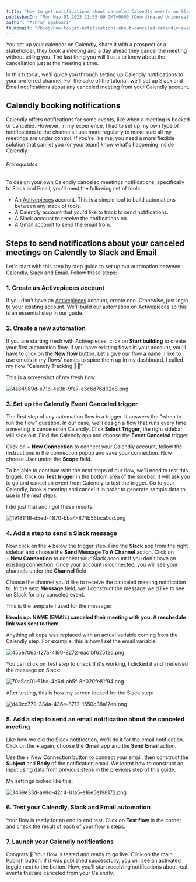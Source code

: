 ```yaml
---
title: "How to get notifications about canceled Calendly events on Slack and Email (Tutorial)"
publishedOn: "Mon May 01 2023 11:55:09 GMT+0000 (Coordinated Universal Time)"
author: "Ashraf Samhouri"
thumbnail: "/blog/how-to-get-notifications-about-canceled-calendly-events-on-slack-and-email-tutorial/thumbnail.png"
---
```


You set up your calendar on Calendly, share it with a prospect or a stakeholder, they book a meeting and a day ahead they cancel the meeting without telling you. The last thing you will like is to know about the cancellation just at the meeting's time.

In this tutorial, we'll guide you through setting up Calendly notifications to your preferred channel. For the sake of the tutorial, we'll set up Slack and Email notifications about any canceled meeting from your Calendly account.

Calendly booking notifications
------------------------------

Calendly offers notifications for some events, like when a meeting is booked or canceled. However, in my experience, I had to set up my own type of notifications to the channels I use more regularly to make sure all my meetings are under control. If you're like me, you need a more flexible solution that can let you (or your team) know what's happening inside Calendly.

###### Prerequisites

To design your own Calendly canceled meetings notifications, specifically to Slack and Email, you'll need the following set of tools:

*   An [Activepieces](https://cloud.activepieces.com/sign-up) account. This is a simple tool to build automations between any stack of tools.
*   A Calendly account that you'd like to track to send notifications.
*   A Slack account to receive the notifications on.
*   A Gmail account to send the email from.

Steps to send notifications about your canceled meetings on Calendly to Slack and Email
---------------------------------------------------------------------------------------

Let's start with this step by step guide to set up our automation between Calendly, Slack and Email. Follow these steps:

### 1\. Create an Activepieces account

If you don't have an [Activepieces](https://cloud.activepieces.com/sign-up) account, create one. Otherwise, just login to your existing account. We'll build our automation on Activepieces so this is an essential step in our guide.

### 2\. Create a new automation

If you are starting fresh with Activepieces, click on **Start building** to create your first automation flow. If you have existing flows in your account, you'll have to click on the **New flow** button. Let's give our flow a name, I like to use emojis in my flows' names to spice them up in my dashboard. I called my flow "Calendly Tracking 📅🔥".

This is a screenshot of my fresh flow:

![4a64989d-e71b-4e3b-9fe7-c3c6d76d02c8.png](/blog/how-to-get-notifications-about-canceled-calendly-events-on-slack-and-email-tutorial/images/4a64989d-e71b-4e3b-9fe7-c3c6d76d02c8.png)

### 3\. Set up the Calendly Event Canceled trigger

The first step of any automation flow is a trigger. It answers the "when to run the flow" question. In our case, we'll design a flow that runs every time a meeting is canceled on Calendly. Click **Select Trigger**, the right sidebar will slide out. Find the Calendly app and choose the **Event Canceled** trigger.

Click on **\+ New Connection** to connect your Calendly account, follow the instructions in the connection popup and save your connection. Now choose User under the **Scope** field.

To be able to continue with the next steps of our flow, we'll need to test this trigger. Click on **Test trigger** in the bottom area of the sidebar. It will ask you to go and cancel an event from Calendly to test the trigger. Go to your Calendly, book a meeting and cancel it in order to generate sample data to use in the next steps.

I did just that and I got these results:

![19181116-d5ed-4870-bba4-874b56bca0cd.png](/blog/how-to-get-notifications-about-canceled-calendly-events-on-slack-and-email-tutorial/images/19181116-d5ed-4870-bba4-874b56bca0cd.png)

### 4\. Add a step to send a Slack message

Now click on the **+** below the trigger step. Find the **Slack** app from the right sidebar and choose the **Send Message To A Channel** action. Click on **+ New Connection** to connect your Slack account if you don't have an existing connection. Once your account is connected, you will see your channels under the **Channel** field.

Choose the channel you'd like to receive the canceled meeting notification to. In the next **Message** field, we'll construct the message we'd like to see on Slack for any canceled event.

This is the template I used for the message:

‍**Heads up: NAME﻿ (EMAIL) canceled their meeting with you. A reschedule link was sent to them.**

Anything all caps was replaced with an actual variable coming from the Calendly step. For example, this is how I set the email variable:

![455e706a-f27a-4190-8272-eac1bf62512d.png](/blog/how-to-get-notifications-about-canceled-calendly-events-on-slack-and-email-tutorial/images/455e706a-f27a-4190-8272-eac1bf62512d.png)

You can click on Test step to check if it's working, I clicked it and I received the message on Slack:

![70a5ca01-61be-4d6d-ab5f-8d020fe81f94.png](/blog/how-to-get-notifications-about-canceled-calendly-events-on-slack-and-email-tutorial/images/70a5ca01-61be-4d6d-ab5f-8d020fe81f94.png)

After testing, this is how my screen looked for the Slack step:

![d40cc779-334a-436e-8712-1550d38a17eb.png](/blog/how-to-get-notifications-about-canceled-calendly-events-on-slack-and-email-tutorial/images/d40cc779-334a-436e-8712-1550d38a17eb.png)

### 5\. Add a step to send an email notification about the canceled meeting

Like how we did the Slack notification, we'll do it for the email notification. Click on the **+** again, choose the **Gmail** app and the **Send Email** action.

Use the + New Connection button to connect your email, then construct the **Subject** and **Body** of the notification email. We learnt how to construct an input using data from previous steps in the previous step of this guide.

My settings looked like this:

![3469e33d-ae8d-42c4-81a5-e16e5e198172.png](/blog/how-to-get-notifications-about-canceled-calendly-events-on-slack-and-email-tutorial/images/3469e33d-ae8d-42c4-81a5-e16e5e198172.png)

### 6\. Test your Calendly, Slack and Email automation

Your flow is ready for an end to end test. Click on **Test flow** in the corner and check the result of each of your flow's steps.

### 7\. Launch your Calendly notifications

Congrats 🎉 Your flow is tested and ready to go live. Click on the main Publish button. If it was published successfully, you will see an activated toggle next to the button. Now, you'll start receiving notifications about real events that are canceled from your Calendly.


